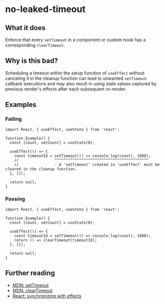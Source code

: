 # no-leaked-timeout

## What it does

Enforce that every `setTimeout` in a component or custom hook has a corresponding `clearTimeout`.

## Why is this bad?

Scheduling a timeout within the setup function of `useEffect` without canceling it in the cleanup function can lead to unwanted `setTimeout` callback executions and may also result in using stale values captured by previous render's effects after each subsequent re-render.

## Examples

### Failing

```tsx
import React, { useEffect, useState } from 'react';

function Example() {
  const [count, setCount] = useState(0);

  useEffect(() => {
    const timeoutId = setTimeout(() => console.log(count), 1000);
    //                ^^^^^^^^^^^^^^^^^^^^^^^^^^^^^^^^^^^^^^^^^^
    //                - A 'setTimeout' created in 'useEffect' must be cleared in the cleanup function.
  }, []);

  return null;
}
```

### Passing

```tsx
import React, { useEffect, useState } from 'react';

function Example() {
  const [count, setCount] = useState(0);

  useEffect(() => {
    const timeoutId = setTimeout(() => console.log(count), 1000);
    return () => clearTimeout(timeoutId);
  }, []);

  return null;
}
```

## Further reading

- [MDN: setTimeout](https://developer.mozilla.org/en-US/docs/Web/API/setTimeout)
- [MDN: clearTimeout](https://developer.mozilla.org/en-US/docs/Web/API/clearTimeout)
- [React: synchronizing with effects](https://react.dev/learn/synchronizing-with-effects#putting-it-all-together)
